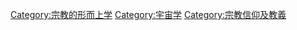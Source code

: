 {{Cat main}}

[[Category:宗教的形而上学|Category:宗教的形而上学]]
[[Category:宇宙学|Category:宇宙学]]
[[Category:宗教信仰及教義|Category:宗教信仰及教義]]